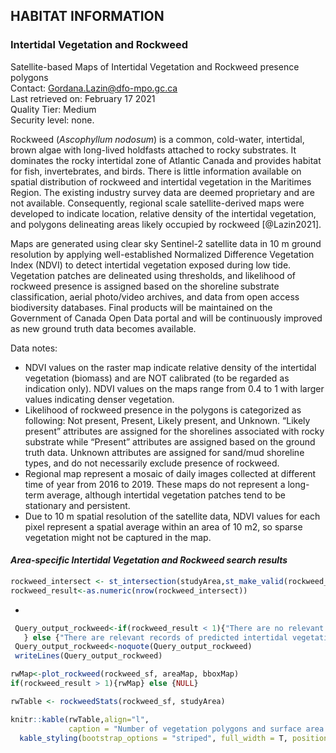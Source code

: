 ## **HABITAT INFORMATION**

### **Intertidal Vegetation and Rockweed**
Satellite-based Maps of Intertidal Vegetation and Rockweed presence polygons  
Contact: <Gordana.Lazin@dfo-mpo.gc.ca>  
Last retrieved on: February 17 2021  
Quality Tier: Medium  
Security level: none.  

Rockweed (_Ascophyllum nodosum_) is a common, cold-water, intertidal, brown algae with long-lived holdfasts attached to rocky substrates. It dominates the rocky intertidal zone of Atlantic Canada and provides habitat for fish, invertebrates, and birds. There is little information available on spatial distribution of rockweed and intertidal vegetation in the Maritimes Region. The existing industry survey data are deemed proprietary and are not available. Consequently, regional scale satellite-derived maps were developed to indicate location, relative density of the intertidal vegetation, and polygons delineating areas likely occupied by rockweed [@Lazin2021].

Maps are generated using clear sky Sentinel-2 satellite data in 10 m ground resolution by applying well-established Normalized Difference Vegetation Index (NDVI) to detect intertidal vegetation exposed during low tide. Vegetation patches are delineated using thresholds, and likelihood of rockweed presence is assigned based on the shoreline substrate classification, aerial photo/video archives, and data from open access biodiversity databases. Final products will be maintained on the Government of Canada Open Data portal and will be continuously improved as new ground truth data becomes available. 

Data notes:

- NDVI values on the raster map indicate relative density of the intertidal vegetation (biomass) and are NOT calibrated (to be regarded as indication only). NDVI values on the maps range from 0.4 to 1 with larger values indicating denser vegetation.
- Likelihood of rockweed presence in the polygons is categorized as following: Not present, Present, Likely present, and Unknown. “Likely present” attributes are assigned for the shorelines associated with rocky substrate while “Present” attributes are assigned based on the ground truth data. Unknown attributes are assigned for sand/mud shoreline types, and do not necessarily exclude presence of rockweed.
- Regional map represent a mosaic of daily images collected at different time of year from 2016 to 2019. These maps do not represent a long-term average, although intertidal vegetation patches tend to be stationary and persistent.
- Due to 10 m spatial resolution of the satellite data, NDVI values for each pixel represent a spatial average within an area of 10 m2, so sparse vegetation might not be captured in the map.

#### ***Area-specific Intertidal Vegetation and Rockweed search results***  
```r
rockweed_intersect <- st_intersection(studyArea,st_make_valid(rockweed_sf))
rockweed_result<-as.numeric(nrow(rockweed_intersect))
```
*
```r
 Query_output_rockweed<-if(rockweed_result < 1){"There are no relevant records of predicted intertidal vegetation for this search area."
   } else {"There are relevant records of predicted intertidal vegetation for this search area."}
 Query_output_rockweed<-noquote(Query_output_rockweed)
 writeLines(Query_output_rockweed)
```

```r
rwMap<-plot_rockweed(rockweed_sf, areaMap, bboxMap)
if(rockweed_result > 1){rwMap} else {NULL}
```
```r
rwTable <- rockweedStats(rockweed_sf, studyArea)
```
```r
knitr::kable(rwTable,align="l",
             caption = "Number of vegetation polygons and surface area occupied by each category for the study area. Total intertidal vegetations is a sum of all categories.", booktabs = T, escape = F, linesep="") %>%
  kable_styling(bootstrap_options = "striped", full_width = T, position = "left")
```
